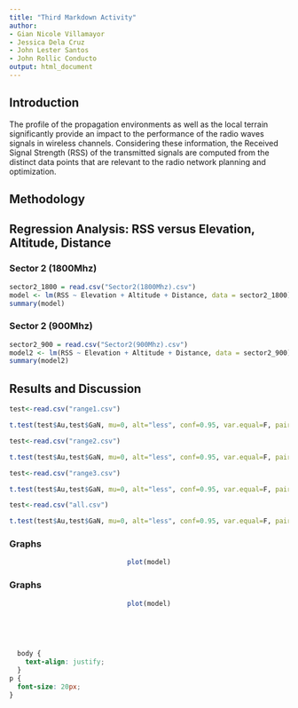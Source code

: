```yaml
---
title: "Third Markdown Activity"
author: 
- Gian Nicole Villamayor
- Jessica Dela Cruz
- John Lester Santos
- John Rollic Conducto
output: html_document
---
```


## Introduction
<p>
The profile of the propagation environments as well as the local terrain significantly provide an impact to the performance of the radio waves signals in wireless channels.  Considering these information, the Received Signal Strength (RSS) of the transmitted signals are computed from the distinct data points that are relevant to the radio network planning and optimization.
</p>

## Methodology
## Regression Analysis: RSS versus Elevation, Altitude, Distance
### Sector 2 (1800Mhz)
```r
sector2_1800 = read.csv("Sector2(1800Mhz).csv")
model <- lm(RSS ~ Elevation + Altitude + Distance, data = sector2_1800)
summary(model)
```
### Sector 2 (900Mhz)
```r
sector2_900 = read.csv("Sector2(900Mhz).csv")
model2 <- lm(RSS ~ Elevation + Altitude + Distance, data = sector2_900)
summary(model2)
```

## Results and Discussion

```r
test<-read.csv("range1.csv")
```
```r
t.test(test$Au,test$GaN, mu=0, alt="less", conf=0.95, var.equal=F, paired=F)
```

```r
test<-read.csv("range2.csv")
```
```r
t.test(test$Au,test$GaN, mu=0, alt="less", conf=0.95, var.equal=F, paired=F)
```

```r
test<-read.csv("range3.csv")
```
```r
t.test(test$Au,test$GaN, mu=0, alt="less", conf=0.95, var.equal=F, paired=F)
```

```r
test<-read.csv("all.csv")
```
```r
t.test(test$Au,test$GaN, mu=0, alt="less", conf=0.95, var.equal=F, paired=F)
```


### Graphs

<center>
```r
plot(model)
```
</center>


### Graphs


<center>
```r
plot(model)
```
</center>


<br>

<br>

```css
  body {
    text-align: justify;
  }
p {
  font-size: 20px;
}
```


